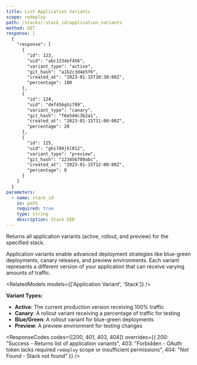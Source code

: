 ```yaml
---
title: List Application Variants
scope: redeploy
path: /stacks/:stack_id/application_variants
method: GET
response: |
  {
    "response": [
      {
        "id": 123,
        "uid": "abc123def456",
        "variant_type": "active",
        "git_hash": "a1b2c3d4e5f6",
        "created_at": "2023-01-15T10:30:00Z",
        "percentage": 100
      },
      {
        "id": 124,
        "uid": "def456ghi789",
        "variant_type": "canary",
        "git_hash": "f6e5d4c3b2a1",
        "created_at": "2023-01-15T11:00:00Z",
        "percentage": 20
      },
      {
        "id": 125,
        "uid": "ghi789jkl012",
        "variant_type": "preview",
        "git_hash": "123456789abc",
        "created_at": "2023-01-15T12:00:00Z",
        "percentage": 0
      }
    ]
  }
parameters:
  - name: stack_id
    in: path
    required: true
    type: string
    description: Stack UID
---
```


Returns all application variants (active, rollout, and preview) for the specified stack.

Application variants enable advanced deployment strategies like blue-green deployments, canary releases, and preview environments. Each variant represents a different version of your application that can receive varying amounts of traffic.

<RelatedModels models={['Application Variant', 'Stack']} />

**Variant Types:**
- **Active**: The current production version receiving 100% traffic
- **Canary**: A rollout variant receiving a percentage of traffic for testing
- **Blue/Green**: A rollout variant for blue-green deployments 
- **Preview**: A preview environment for testing changes

<ResponseCodes 
  codes={[200, 401, 403, 404]}
  overrides={{
    200: "Success - Returns list of application variants",
    403: "Forbidden - OAuth token lacks required `redeploy` scope or insufficient permissions",
    404: "Not Found - Stack not found"
  }}
/>